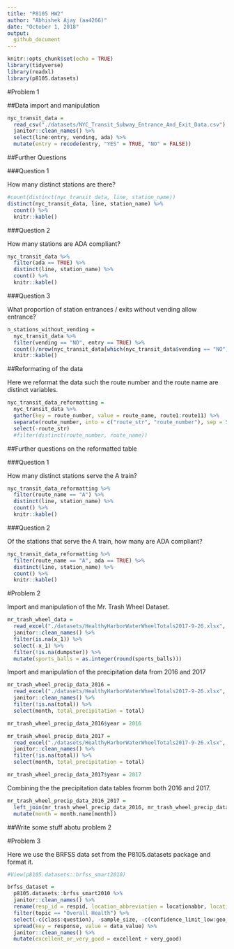 ```yaml
---
title: "P8105 HW2"
author: "Abhishek Ajay (aa4266)"
date: "October 1, 2018"
output: 
  github_document
---
```


```r
knitr::opts_chunk$set(echo = TRUE)
library(tidyverse)
library(readxl)
library(p8105.datasets)
```
 
#Problem 1

##Data import and manipulation

```r
nyc_transit_data = 
  read_csv("./datasets/NYC_Transit_Subway_Entrance_And_Exit_Data.csv") %>%
  janitor::clean_names() %>%
  select(line:entry, vending, ada) %>%
  mutate(entry = recode(entry, "YES" = TRUE, "NO" = FALSE))
```
##Further Questions

###Question 1

How many distinct stations are there?

```r
#count(distinct(nyc_transit_data, line, station_name))
distinct(nyc_transit_data, line, station_name) %>%
  count() %>%
  knitr::kable()
```

###Question 2

How many stations are ADA compliant?

```r
nyc_transit_data %>%
  filter(ada == TRUE) %>%
  distinct(line, station_name) %>%
  count() %>%
  knitr::kable()
```
###Question 3

What proportion of station entrances / exits without vending allow entrance?

```r
n_stations_without_vending =
  nyc_transit_data %>%
  filter(vending == "NO", entry == TRUE) %>%
  count()/nrow(nyc_transit_data[which(nyc_transit_data$vending == "NO"),]) %>%
  knitr::kable()
```

##Reformating of the data

Here we reformat the data such the route number and the route name are distinct variables.

```r
nyc_transit_data_reformatting =
  nyc_transit_data %>%
  gather(key = route_number, value = route_name, route1:route11) %>%
  separate(route_number, into = c("route_str", "route_number"), sep = 5) %>%
  select(-route_str)
  #filter(distinct(route_number, route_name))
```

##Further questions on the reformatted table

###Question 1 

How many distinct stations serve the A train?

```r
nyc_transit_data_reformatting %>%
  filter(route_name == "A") %>%
  distinct(line, station_name) %>%
  count() %>%
  knitr::kable()
```

###Question 2

Of the stations that serve the A train, how many are ADA compliant?

```r
nyc_transit_data_reformatting %>%
  filter(route_name == "A", ada == TRUE) %>%
  distinct(line, station_name) %>%
  count() %>%
  knitr::kable()
```

#Problem 2

Import and manipulation of the Mr. Trash Wheel Dataset.

```r
mr_trash_wheel_data =
  read_excel("./datasets/HealthyHarborWaterWheelTotals2017-9-26.xlsx", range = "A2:O258") %>%
  janitor::clean_names() %>%
  filter(is.na(x_1)) %>%
  select(-x_1) %>%
  filter(!is.na(dumpster)) %>%
  mutate(sports_balls = as.integer(round(sports_balls)))
```

Import and manipulation of the precipitation data from 2016 and 2017

```r
mr_trash_wheel_precip_data_2016 =
  read_excel("./datasets/HealthyHarborWaterWheelTotals2017-9-26.xlsx", sheet = 4, range = "A2:B15") %>% 
  janitor::clean_names() %>%
  filter(!is.na(total)) %>%
  select(month, total_precipitation = total)

mr_trash_wheel_precip_data_2016$year = 2016

mr_trash_wheel_precip_data_2017 =
  read_excel("./datasets/HealthyHarborWaterWheelTotals2017-9-26.xlsx", sheet = 3, range = "A2:B15") %>% 
  janitor::clean_names() %>%
  filter(!is.na(total)) %>%
  select(month, total_precipitation = total)

mr_trash_wheel_precip_data_2017$year = 2017
```

Combining the the precipitation data tables fromm both 2016 and 2017.

```r
mr_trash_wheel_precip_data_2016_2017 =
  left_join(mr_trash_wheel_precip_data_2016, mr_trash_wheel_precip_data_2017, by = 'month') %>%
  mutate(month = month.name[month])
```


##Write some stuff abotu problem 2


#Problem 3

Here we use the BRFSS data set from the P8105.datasets package and format it.
```r
#View(p8105.datasets::brfss_smart2010)

brfss_dataset =
  p8105.datasets::brfss_smart2010 %>%
  janitor::clean_names() %>% 
  rename(resp_id = respid, location_abbreviation = locationabbr, location_desc = locationdesc) %>% 
  filter(topic == "Overall Health") %>% 
  select(-c(class:question), -sample_size, -c(confidence_limit_low:geo_location)) %>% 
  spread(key = response, value = data_value) %>% 
  janitor::clean_names() %>% 
  mutate(excellent_or_very_good = excellent + very_good)
  

```